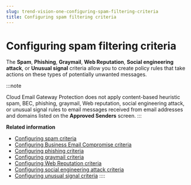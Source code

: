 ```yaml
---
slug: trend-vision-one-configuring-spam-filtering-criteria
title: Configuring spam filtering criteria
---
```

# Configuring spam filtering criteria

The **Spam**, **Phishing**, **Graymail**, **Web Reputation**, **Social engineering attack**, or **Unusual signal** criteria allow you to create policy rules that take actions on these types of potentially unwanted messages.

:::note

Cloud Email Gateway Protection does not apply content-based heuristic spam, BEC, phishing, graymail, Web reputation, social engineering attack, or unusual signal rules to email messages received from email addresses and domains listed on the **Approved Senders** screen.
:::

**Related information**

- [Configuring spam criteria](configuring-spam-criteria.mdx)
- [Configuring Business Email Compromise criteria](configuring-bec-criteria.mdx)
- [Configuring phishing criteria](configuring-phishing-criteria.mdx)
- [Configuring graymail criteria](configuring-graymail-criteria.mdx)
- [Configuring Web Reputation criteria](configuring-web-reputation-criteria.mdx)
- [Configuring social engineering attack criteria](configuring-sea-criteria.mdx)
- [Configuring unusual signal criteria](configuring-unusual-signal-criteria.mdx)
::::
